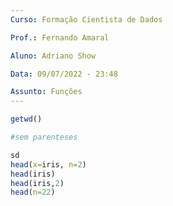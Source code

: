 ```yaml
---
Curso: Formação Cientista de Dados 

Prof.: Fernando Amaral

Aluno: Adriano Show

Data: 09/07/2022 - 23:48

Assunto: Funções
---
```


```r
getwd()

#sem parenteses

sd
head(x=iris, n=2)
head(iris)
head(iris,2)
head(n=22)
```
